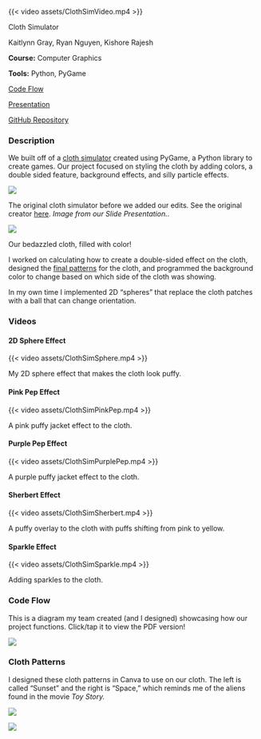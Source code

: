 :::::::::{.code-proj-body}

:::::::{.code-proj-top .video}

:::::{.code-proj-image .video}

:::{.screenshot-image}

{{< video assets/ClothSimVideo.mp4 >}}

:::

:::::


:::::{.code-proj-info .video}

:::{.code-proj-title}
Cloth Simulator
:::

:::{.code-proj-names}
Kaitlynn Gray, Ryan Nguyen, Kishore Rajesh

:::

:::{.code-proj-class}
**Course:** Computer Graphics

**Tools:** Python, PyGame

:::

:::{.code-proj-links}
[Code Flow](assets/ClothSimCodeFlow.pdf)

[Presentation](assets/ClothSimSlides.pdf)

[GitHub Repository](https://github.com/nguyenry/cs155-cloth-simulator)
:::



:::::





:::::::

:::::::{.code-proj-bottom}



:::::{.code-proj-desc}

### Description
We built off of a [cloth simulator](https://replit.com/@IcemasterEric/Cloth-Simulation-pygame#main.py) created using PyGame, a Python library to create games. Our project focused on styling the cloth by adding colors, a double sided feature, background effects, and silly particle effects.

::::{.home-proj-area}
![](assets/ClothSimOriginal.png){.lightbox}

:::{.screenshot-caption}
The original cloth simulator before we added our edits. See the original creator [here](https://replit.com/@IcemasterEric/Cloth-Simulation-pygame#main.py). *Image from our Slide Presentation.*.
:::

![](assets/ClothSimImage.png){.lightbox}

:::{.screenshot-caption}
Our bedazzled cloth, filled with color!
:::
::::

I worked on calculating how to create a double-sided effect on the cloth, designed the [final patterns](#cloth-patterns) for the cloth, and programmed the background color to change based on which side of the cloth was showing.

In my own time I implemented 2D “spheres” that replace the cloth patches with a ball that can change orientation.


### Videos
:::::{.screenshots-container}
:::{.screenshot}
#### 2D Sphere Effect

:::{.video}

{{< video assets/ClothSimSphere.mp4 >}}

:::

:::{.screenshot-caption}
My 2D sphere effect that makes the cloth look puffy.
:::

:::

:::{.screenshot}
#### Pink Pep Effect

:::{.video}

{{< video assets/ClothSimPinkPep.mp4 >}}

:::

:::{.screenshot-caption}
A pink puffy jacket effect to the cloth.
:::

:::

:::{.screenshot}
#### Purple Pep Effect

:::{.video}

{{< video assets/ClothSimPurplePep.mp4 >}}

:::

:::{.screenshot-caption}
A purple puffy jacket effect to the cloth.
:::

:::


:::{.screenshot}
#### Sherbert Effect

:::{.video}

{{< video assets/ClothSimSherbert.mp4 >}}

:::

:::{.screenshot-caption}
A puffy overlay to the cloth with puffs shifting from pink to yellow.
:::

:::


:::{.screenshot}
#### Sparkle Effect

:::{.video}

{{< video assets/ClothSimSparkle.mp4 >}}

:::

:::{.screenshot-caption}
Adding sparkles to the cloth.
:::

:::



:::::

### Code Flow
This is a diagram my team created (and I designed) showcasing how our project functions. Click/tap it to view the PDF version!


[![](assets/ClothSimCodeFlow.png)](assets/ClothSimCodeFlow.pdf)


### Cloth Patterns
I designed these cloth patterns in Canva to use on our cloth. The left is called "Sunset" and the right is "Space," which reminds me of the aliens found in the movie *Toy Story.*

:::::{.home-proj-area}
![](assets/ClothSimSunset.png){.lightbox}

![](assets/ClothSimSpace.png){.lightbox}
:::::


:::::

:::::::

:::::::::